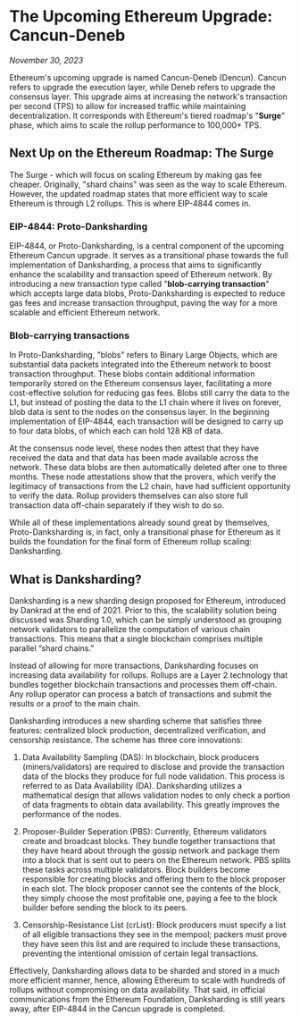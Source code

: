 # The Upcoming Ethereum Upgrade: Cancun-Deneb 

_November 30, 2023_

Ethereum's upcoming upgrade is named Cancun-Deneb (Dencun). Cancun refers to upgrade the execution layer, while Deneb refers to upgrade the consensus layer. This upgrade aims at increasing the network's transaction per second (TPS) to allow for increased traffic while maintaining decentralization. It corresponds with Ethereum's tiered roadmap's "**Surge**" phase, which aims to scale the rollup performance to 100,000+ TPS.

## Next Up on the Ethereum Roadmap: The Surge
The Surge - which will focus on scaling Ethereum by making gas fee cheaper. Originally, "shard chains" was seen as the way to scale Ethereum. However, the updated roadmap states that more efficient way to scale Ethereum is through L2 rollups. This is where EIP-4844 comes in.

### EIP-4844: Proto-Danksharding
EIP-4844, or Proto-Danksharding, is a central component of the upcoming Ethereum Cancun upgrade. It serves as a transitional phase towards the full implementation of Danksharding, a process that aims to significantly enhance the scalability and transaction speed of Ethereum network. By introducing a new transaction type called "**blob-carrying transaction**" which accepts large data blobs, Proto-Danksharding is expected to reduce gas fees and increase transaction throughput, paving the way for a more scalable and efficient Ethereum network.

### Blob-carrying transactions
In Proto-Danksharding, "blobs" refers to Binary Large Objects, which are substantial data packets integrated into the Ethereum network to boost transaction throughput. These blobs contain additional information temporarily stored on the Ethereum consensus layer, facilitating a more cost-effective solution for reducing gas fees. 
Blobs still carry the data to the L1, but instead of posting the data to the L1 chain where it lives on forever, blob data is sent to the nodes on the consensus layer. In the beginning implementation of EIP-4844, each transaction will be designed to carry up to four data blobs, of which each can hold 128 KB of data.

At the consensus node level, these nodes then attest that they have received the data and that data has been made available across the network. These data blobs are then automatically deleted after one to three months. These node attestations show that the provers, which verify the legitimacy of transactions from the L2 chain, have had sufficient opportunity to verify the data. Rollup providers themselves can also store full transaction data off-chain separately if they wish to do so.

While all of these implementations already sound great by themselves, Proto-Danksharding is, in fact, only a transitional phase for Ethereum as it builds the foundation for the final form of Ethereum rollup scaling: Danksharding.

## What is Danksharding?
Danksharding is a new sharding design proposed for Ethereum, introduced by Dankrad at the end of 2021. Prior to this, the scalability solution being discussed was Sharding 1.0, which can be simply understood as grouping network validators to parallelize the computation of various chain transactions. This means that a single blockchain comprises multiple parallel “shard chains.”

Instead of allowing for more transactions, Danksharding focuses on increasing data availability for rollups. Rollups are a Layer 2 technology that bundles together blockchain transactions and processes them off-chain. Any rollup operator can process a batch of transactions and submit the results or a proof to the main chain.

Danksharding introduces a new sharding scheme that satisfies three features: centralized block production, decentralized verification, and censorship resistance. The scheme has three core innovations:

1. Data Availability Sampling (DAS): In blockchain, block producers (miners/validators) are required to disclose and provide the transaction data of the blocks they produce for full node validation. This process is referred to as Data Availability (DA). Danksharding utilizes a mathematical design that allows validation nodes to only check a portion of data fragments to obtain data availability. This greatly improves the performance of the nodes.

2. Proposer-Builder Seperation (PBS): Currently, Ethereum validators create and broadcast blocks. They bundle together transactions that they have heard about through the gossip network and package them into a block that is sent out to peers on the Ethereum network. PBS splits these tasks across multiple validators. Block builders become responsible for creating blocks and offering them to the block proposer in each slot. The block proposer cannot see the contents of the block, they simply choose the most profitable one, paying a fee to the block builder before sending the block to its peers.

3. Censorship-Resistance List (crList): Block producers must specify a list of all eligible transactions they see in the mempool; packers must prove they have seen this list and are required to include these transactions, preventing the intentional omission of certain legal transactions.

Effectively, Danksharding allows data to be sharded and stored in a much more efficient manner, hence, allowing Ethereum to scale with hundreds of rollups without compromising on data availability. That said, in official communications from the Ethereum Foundation, Danksharding is still years away, after EIP-4844 in the Cancun upgrade is completed.